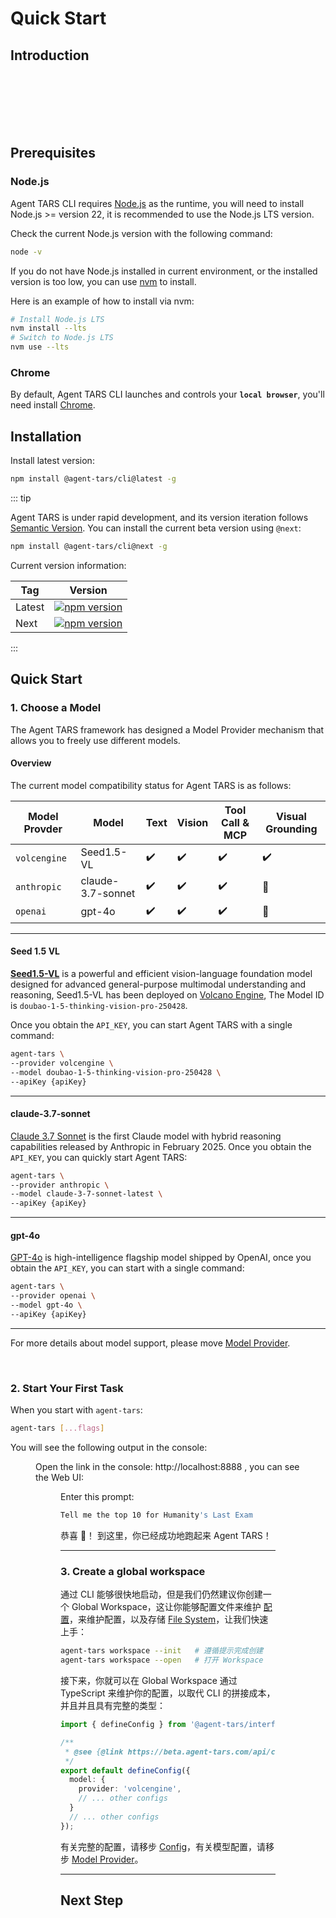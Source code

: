 
# Quick Start

## Introduction

<br />
<br />

<IntroAnimation />

<br />
<br />
<br />

## Prerequisites

### Node.js

Agent TARS CLI requires [Node.js](https://nodejs.org/) as the runtime, you will need to install Node.js >= version 22, it is recommended to use the Node.js LTS version.

Check the current Node.js version with the following command:

```bash
node -v
```

If you do not have Node.js installed in current environment, or the installed version is too low, you can use [nvm](https://github.com/nvm-sh/nvm) to install.

Here is an example of how to install via nvm:

```bash
# Install Node.js LTS
nvm install --lts
# Switch to Node.js LTS
nvm use --lts
```

### Chrome

By default, Agent TARS CLI launches and controls your **`local browser`**, you'll need install [Chrome](https://www.google.com/chrome/).

## Installation

Install latest version:

```bash
npm install @agent-tars/cli@latest -g
```

::: tip

Agent TARS is under rapid development, and its version iteration follows [Semantic Version](https://semver.org/). You can install the current beta version using `@next`:

```bash
npm install @agent-tars/cli@next -g
```

Current version information:

| Tag | Version |
| --- | --- |
| Latest | <a href="https://npmjs.com/package/@agent-tars/cli?activeTab=readme" target='_blank'><img src="https://img.shields.io/npm/v/@agent-tars/cli?style=flat-square&colorA=564341&colorB=EDED91" alt="npm version" /></a> |
| Next | <a href="https://www.npmjs.com/package/@agent-tars/cli/v/next?activeTab=readme" target='_blank'> <img src="https://img.shields.io/npm/v/@agent-tars/cli/next?style=flat-square&colorA=564341&colorB=EDED91" alt="npm version"  /></a> |

:::

## Quick Start

### 1. Choose a Model

The Agent TARS framework has designed a Model Provider mechanism that allows you to freely use different models.

#### Overview

The current model compatibility status for Agent TARS is as follows:

| Model Provder | Model             | Text | Vision | Tool Call & MCP | Visual Grounding |
| ------------- | ----------------- | ---- | ------ | --------------- | ---------------- |
| `volcengine`  | Seed1.5-VL        | ✔️   | ✔️     | ✔️              | ✔️               |
| `anthropic`   | claude-3.7-sonnet | ✔️   | ✔️     | ✔️              | 🚧               |
| `openai`      | gpt-4o            | ✔️   | ✔️     | ✔️              | 🚧               |

---

#### Seed 1.5 VL <Badge text="ByteDance" type="info" />

**[Seed1.5-VL](https://raw.githubusercontent.com/ByteDance-Seed/Seed1.5-VL/refs/heads/main/README.md)** is a powerful and efficient vision-language foundation model designed for advanced general-purpose multimodal understanding and reasoning, Seed1.5-VL has been deployed on [Volcano Engine](https://www.volcengine.com/product/doubao), The Model ID is `doubao-1-5-thinking-vision-pro-250428`.

Once you obtain the `API_KEY`, you can start Agent TARS with a single command:

```bash
agent-tars \
--provider volcengine \
--model doubao-1-5-thinking-vision-pro-250428 \
--apiKey {apiKey}
```

---

#### claude-3.7-sonnet <Badge text="Anthropic" type="info" />

[Claude 3.7 Sonnet](https://www.anthropic.com/news/claude-3-7-sonnet) is the first Claude model with hybrid reasoning capabilities released by Anthropic in February 2025. Once you obtain the `API_KEY`, you can quickly start Agent TARS:

```bash
agent-tars \
--provider anthropic \
--model claude-3-7-sonnet-latest \
--apiKey {apiKey}
```

---

#### gpt-4o <Badge text="OpenAI" type="info" />

[GPT-4o](https://platform.openai.com/docs/models/gpt-4o) is high-intelligence flagship model shipped by OpenAI, once you obtain the `API_KEY`, you can start with a single command:

```bash
agent-tars \
--provider openai \
--model gpt-4o \
--apiKey {apiKey}
```

---

For more details about model support, please move [Model Provider](../basic/model-provider.md).

<br />

### 2. Start Your First Task

When you start with `agent-tars`:

```bash
agent-tars [...flags]
```

You will see the following output in the console:


<Figure src="/agent-tars-cli.png" title="Figure 1: Agent TARS CLI" />

Open the link in the console: http://localhost:8888 , you can see the Web UI:

<Figure src="/web-ui.png" title="Figure 2: Agent TARS Web UI" />

Enter this prompt:

```bash
Tell me the top 10 for Humanity's Last Exam
```

<VideoPanel
  src="https://lf3-static.bytednsdoc.com/obj/eden-cn/zyha-aulnh/ljhwZthlaukjlkulzlp/docs/videos/quick-start.mp4"
  loop
  autoPlay
/>

恭喜 🎉！ 到这里，你已经成功地跑起来 Agent TARS！


---

### 3. Create a global workspace

通过 CLI 能够很快地启动，但是我们仍然建议你创建一个 Global Workspace，这让你能够配置文件来维护 [配置](../../api/index.md)，来维护配置，以及存储 [File System](../basic/file.md)，让我们快速上手：

```bash
agent-tars workspace --init   # 遵循提示完成创建
agent-tars workspace --open   # 打开 Workspace
```

<VideoPanel
  src="https://lf3-static.bytednsdoc.com/obj/eden-cn/zyha-aulnh/ljhwZthlaukjlkulzlp/docs/videos/create-workspace.mp4"
  loop
  autoPlay
/>

接下来，你就可以在 Global Workspace 通过 TypeScript 来维护你的配置，以取代 CLI 的拼接成本，并且并且具有完整的类型：

```ts
import { defineConfig } from '@agent-tars/interface';

/**
 * @see {@link https://beta.agent-tars.com/api/config/agent.html}
 */
export default defineConfig({
  model: {
    provider: 'volcengine',
    // ... other configs
  }
  // ... other configs
});
```

有关完整的配置，请移步 [Config](../basic/config.md)，有关模型配置，请移步 [Model Provider](../basic/model-provider.md)。


---

## Next Step
